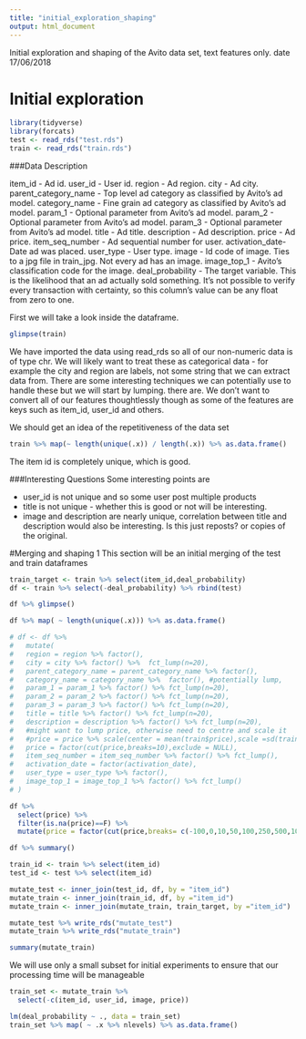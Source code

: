 ```yaml
---
title: "initial_exploration_shaping"
output: html_document
---
```


Initial exploration and shaping of the Avito data set, text features only. date 17/06/2018



# Initial exploration
```r
library(tidyverse)
library(forcats)
test <- read_rds("test.rds")
train <- read_rds("train.rds")
```

###Data Description

item_id - Ad id.
user_id - User id.
region - Ad region.
city - Ad city.
parent_category_name - Top level ad category as classified by Avito's ad model.
category_name - Fine grain ad category as classified by Avito's ad model.
param_1 - Optional parameter from Avito's ad model.
param_2 - Optional parameter from Avito's ad model.
param_3 - Optional parameter from Avito's ad model.
title - Ad title.
description - Ad description.
price - Ad price.
item_seq_number - Ad sequential number for user.
activation_date- Date ad was placed.
user_type - User type.
image - Id code of image. Ties to a jpg file in train_jpg. Not every ad has an image.
image_top_1 - Avito's classification code for the image.
deal_probability - The target variable. This is the likelihood that an ad actually sold something. It's not possible to verify every transaction with certainty, so this column's value can be any float from zero to one.

First we will take a look inside the dataframe.
```r
glimpse(train)
```

We have imported the data using read_rds so all of our non-numeric data is of type chr. We will likely want to treat these as categorical data - for example the city and region are labels, not some string that we can extract data from. There are some interesting techniques we can potentially use to handle these but we will start by lumping.
there are. We don't want to convert all of our features thoughtlessly though as some of the features are keys such as item_id, user_id and others.


We should get an idea of the repetitiveness of the data set
```r
train %>% map(~ length(unique(.x)) / length(.x)) %>% as.data.frame()
```
The item id is completely unique, which is good. 

###Interesting Questions
Some interesting points are 

 * user_id is not unique and so some user post multiple products
 * title is not unique - whether this is good or not will be interesting.
 * image and description are nearly unique, correlation between title and description would also be interesting. Is this just reposts? or copies of the original.
 
 
#Merging and shaping 1
This section will be an initial merging of the test and train dataframes
```r
train_target <- train %>% select(item_id,deal_probability)
df <- train %>% select(-deal_probability) %>% rbind(test)
```

```r
df %>% glimpse()
```

```r
df %>% map( ~ length(unique(.x))) %>% as.data.frame()
```



```r
# df <- df %>% 
#   mutate(
#   region = region %>% factor(),
#   city = city %>% factor() %>%  fct_lump(n=20),
#   parent_category_name = parent_category_name %>% factor(),
#   category_name = category_name %>%  factor(), #potentially lump,
#   param_1 = param_1 %>% factor() %>% fct_lump(n=20),
#   param_2 = param_2 %>% factor() %>% fct_lump(n=20),
#   param_3 = param_3 %>% factor() %>% fct_lump(n=20),
#   title = title %>% factor() %>% fct_lump(n=20),
#   description = description %>% factor() %>% fct_lump(n=20),
#   #might want to lump price, otherwise need to centre and scale it
#   #price = price %>% scale(center = mean(train$price),scale =sd(train$price)), #might want to bin price into factors later
#   price = factor(cut(price,breaks=10),exclude = NULL),
#   item_seq_number = item_seq_number %>% factor() %>% fct_lump(),
#   activation_date = factor(activation_date),
#   user_type = user_type %>% factor(),
#   image_top_1 = image_top_1 %>% factor() %>% fct_lump()
# )

df %>% 
  select(price) %>% 
  filter(is.na(price)==F) %>%
  mutate(price = factor(cut(price,breaks= c(-100,0,10,50,100,250,500,1000,10000,50000,1e6,max(df$price[is.na(df$price)==F]+1)),right = F,ordered_result = T))) %>% ungroup() %>% nrow()

```

```r
df %>% summary()
```

```r
train_id <- train %>% select(item_id)
test_id <- test %>% select(item_id)

mutate_test <- inner_join(test_id, df, by = "item_id")
mutate_train <- inner_join(train_id, df, by ="item_id")
mutate_train <- inner_join(mutate_train, train_target, by ="item_id")
```

```r
mutate_test %>% write_rds("mutate_test")
mutate_train %>% write_rds("mutate_train")
```


```r
summary(mutate_train)
```

We will use only a small subset for initial experiments to ensure that our processing time will be manageable

```r
train_set <- mutate_train %>% 
  select(-c(item_id, user_id, image, price))
```

```r
lm(deal_probability ~ ., data = train_set)
train_set %>% map( ~ .x %>% nlevels) %>% as.data.frame()
```
